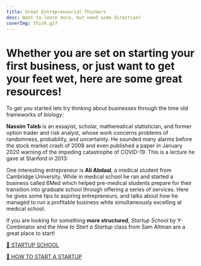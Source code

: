 ```yaml
---
title: Great Entrepreneurial Thinkers
desc: Want to learn more, but need some direction?
coverImg: think.gif
---
```


# Whether you are set on starting your first business, or just want to get your feet wet, here are some great resources!

To get you started lets try thinking about businesses through the time old frameworks of _biology_:

<YoutubePlayer url="https://www.youtube.com/watch?v=4A89J4zrBw8" />

**Nassim Taleb** is an essayist, scholar, mathematical statistician, and former option trader and risk analyst, whose
work concerns problems of randomness, probability, and uncertainty. He sounded many alarms before the stock market crash
of 2008 and even published a paper in January 2020 warning of the impeding catastrophe of COVID-19. This is a lecture he
gave at Stanford in 2013:

<YoutubePlayer url="https://www.youtube.com/watch?v=c6sX5MSdLag" />

One interesting entrepreneur is **Ali Abdaal**, a medical student from Cambridge University. While in medical school he
ran and started a business called 6Med which helped pre-medical students prepare for their transition into graduate
school through offering a series of services. Here he gives some tips to aspiring entrepreneurs, and talks about how he
managed to run a profitable business while simultaneously excelling at medical school.

<YoutubePlayer url="https://www.youtube.com/watch?v=80rugVXQzes" />

If you are looking for something **more structured**, _Startup School_ by Y-Combinator and the _How to Start a Startup_
class from Sam Altman are a great place to start!

[🔗 STARTUP SCHOOL](https://www.startupschool.org/)

[🔗 HOW TO START A STARTUP](https://startupclass.samaltman.com/)

